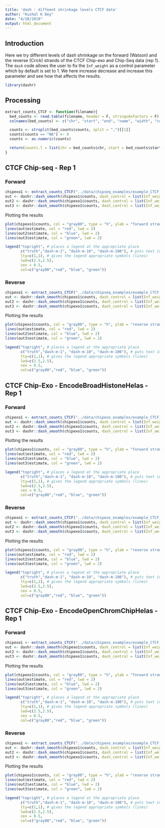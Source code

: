 ```yaml
---
title: 'dash : diffeent shrinkage levels CTCF data'
author: "Kushal K Dey"
date: "4/28/2018"
output: html_document
---
```


## Introduction

Here we try different levels of dash shrinkage on the forward (Watson) and 
the reverse (Crick) strands of the CTCF Chip-exo and Chip-Seq data (rep 1).
The `dash` code allows the user to fix the `Inf_weight` as a control 
parameter which by default is set to 1. We here increase decrease and increase
this parameter and see how that affects the results. 

```r
library(dashr)
```


## Processing

```r
extract_counts_CTCF <- function(filename){
  bed_counts <- read.table(filename, header = F, stringsAsFactors = F)
  colnames(bed_counts) <- c("chr", "start", "end", "name", "width", "counts")

  counts <- strsplit(bed_counts$counts, split = ",")[[1]]
  counts[counts == "NA"] <- 0
  counts <- as.numeric(counts)

  return(counts.l = list(chr = bed_counts$chr, start = bed_counts$start, end = bed_counts$end, counts = counts))
}
```

## CTCF Chip-seq - Rep 1

### Forward

```r
chipexo1 <- extract_counts_CTCF("../data/chipseq_examples/example_CTCF_raw_rep1_Forward_counts.txt")
out <- dashr::dash_smooth(chipexo1$counts, dash_control = list(Inf_weight = 1), progressbar = FALSE)
out2 <- dashr::dash_smooth(chipexo1$counts, dash_control = list(Inf_weight = 10), progressbar = FALSE)
out3 <- dashr::dash_smooth(chipexo1$counts, dash_control = list(Inf_weight = 100), progressbar = FALSE)
```

Plotting the results

```r
plot(chipexo1$counts, col = "gray80", type = "h", ylab = "forward strand", xlab = "", main = "CTCF raw rep 1")
lines(out$estimate, col = "red", lwd = 2)
lines(out2$estimate, col = "blue", lwd = 2)
lines(out3$estimate, col = "green", lwd = 2)

legend("topright", # places a legend at the appropriate place
       c("truth","dash-m-1", "dash-m-10", "dash-m-100"), # puts text in the legend
       lty=c(1,1), # gives the legend appropriate symbols (lines)
       lwd=c(2.5,2.5),
       cex = 0.5,
       col=c("gray80","red", "blue", "green"))

```


### Reverse

```r
chipexo1 <- extract_counts_CTCF("../data/chipseq_examples/example_CTCF_raw_rep1_Reverse_counts.txt")
out <- dashr::dash_smooth(chipexo1$counts, dash_control = list(Inf_weight = 1), progressbar = FALSE)
out2 <- dashr::dash_smooth(chipexo1$counts, dash_control = list(Inf_weight = 10), progressbar = FALSE)
out3 <- dashr::dash_smooth(chipexo1$counts, dash_control = list(Inf_weight = 100), progressbar = FALSE)
```

Plotting the results

```r
plot(chipexo1$counts, col = "gray80", type = "h", ylab = "reverse strand", xlab = "", main = "CTCF raw rep 1")
lines(out$estimate, col = "red", lwd = 2)
lines(out2$estimate, col = "blue", lwd = 2)
lines(out3$estimate, col = "green", lwd = 2)

legend("topright", # places a legend at the appropriate place
       c("truth","dash-m-1", "dash-m-10", "dash-m-100"), # puts text in the legend
       lty=c(1,1), # gives the legend appropriate symbols (lines)
       lwd=c(2.5,2.5),
       cex = 0.5,
       col=c("gray80","red", "blue", "green"))

```

## CTCF Chip-Exo - EncodeBroadHistoneHelas - Rep 1

### Forward

```r
chipexo1 <- extract_counts_CTCF("../data/chipexo_examples/example_CTCF_MACE_wgEncodeBroadHistoneHelas3CtcfStdAlnRep1_forward_counts.txt")
out <- dashr::dash_smooth(chipexo1$counts, dash_control = list(Inf_weight = 1), progressbar = FALSE)
out2 <- dashr::dash_smooth(chipexo1$counts, dash_control = list(Inf_weight = 10), progressbar = FALSE)
out3 <- dashr::dash_smooth(chipexo1$counts, dash_control = list(Inf_weight = 100), progressbar = FALSE)
```

Plotting the results

```r
plot(chipexo1$counts, col = "gray80", type = "h", ylab = "forward strand", xlab = "", main = "CTCF - EncodeBroadHistoneHelas - Rep 1")
lines(out$estimate, col = "red", lwd = 2)
lines(out2$estimate, col = "blue", lwd = 2)
lines(out3$estimate, col = "green", lwd = 2)

legend("topright", # places a legend at the appropriate place
       c("truth","dash-m-1", "dash-m-10", "dash-m-100"), # puts text in the legend
       lty=c(1,1), # gives the legend appropriate symbols (lines)
       lwd=c(2.5,2.5),
       cex = 0.5,
       col=c("gray80","red", "blue", "green"))

```


### Reverse

```r
chipexo1 <- extract_counts_CTCF("../data/chipexo_examples/example_CTCF_MACE_wgEncodeBroadHistoneHelas3CtcfStdAlnRep1_reverse_counts.txt")
out <- dashr::dash_smooth(chipexo1$counts, dash_control = list(Inf_weight = 1), progressbar = FALSE)
out2 <- dashr::dash_smooth(chipexo1$counts, dash_control = list(Inf_weight = 10), progressbar = FALSE)
out3 <- dashr::dash_smooth(chipexo1$counts, dash_control = list(Inf_weight = 100), progressbar = FALSE)
```

Plotting the results

```r
plot(chipexo1$counts, col = "gray80", type = "h", ylab = "reverse strand", xlab = "", main = "CTCF Chip-Exo - EncodeBroadHistoneHelas - Rep 1")
lines(out$estimate, col = "red", lwd = 2)
lines(out2$estimate, col = "blue", lwd = 2)
lines(out3$estimate, col = "green", lwd = 2)

legend("topright", # places a legend at the appropriate place
       c("truth","dash-m-1", "dash-m-10", "dash-m-100"), # puts text in the legend
       lty=c(1,1), # gives the legend appropriate symbols (lines)
       lwd=c(2.5,2.5),
       cex = 0.5,
       col=c("gray80","red", "blue", "green"))

```


## CTCF Chip-Exo - EncodeOpenChromChipHelas - Rep 1

### Forward

```r
chipexo1 <- extract_counts_CTCF("../data/chipexo_examples/example_CTCF_MACE_wgEncodeOpenChromChipHelas3CtcfAlnRep1_forward_counts.txt")
out <- dashr::dash_smooth(chipexo1$counts, dash_control = list(Inf_weight = 1), progressbar = FALSE)
out2 <- dashr::dash_smooth(chipexo1$counts, dash_control = list(Inf_weight = 10), progressbar = FALSE)
out3 <- dashr::dash_smooth(chipexo1$counts, dash_control = list(Inf_weight = 100), progressbar = FALSE)
```

Plotting the results

```r
plot(chipexo1$counts, col = "gray80", type = "h", ylab = "forward strand", xlab = "", main = "CTCF - EncodeOpenChromChipHelas - Rep 1")
lines(out$estimate, col = "red", lwd = 2)
lines(out2$estimate, col = "blue", lwd = 2)
lines(out3$estimate, col = "green", lwd = 2)

legend("topright", # places a legend at the appropriate place
       c("truth","dash-m-1", "dash-m-10", "dash-m-100"), # puts text in the legend
       lty=c(1,1), # gives the legend appropriate symbols (lines)
       lwd=c(2.5,2.5),
       cex = 0.5,
       col=c("gray80","red", "blue", "green"))

```


### Reverse

```r
chipexo1 <- extract_counts_CTCF("../data/chipexo_examples/example_CTCF_MACE_wgEncodeOpenChromChipHelas3CtcfAlnRep1_reverse_counts.txt")
out <- dashr::dash_smooth(chipexo1$counts, dash_control = list(Inf_weight = 1), progressbar = FALSE)
out2 <- dashr::dash_smooth(chipexo1$counts, dash_control = list(Inf_weight = 10), progressbar = FALSE)
out3 <- dashr::dash_smooth(chipexo1$counts, dash_control = list(Inf_weight = 100), progressbar = FALSE)
```

Plotting the results

```r
plot(chipexo1$counts, col = "gray80", type = "h", ylab = "reverse strand", xlab = "", main = "CTCF Chip-Exo - EncodeOpenChromChipHelas - Rep 1")
lines(out$estimate, col = "red", lwd = 2)
lines(out2$estimate, col = "blue", lwd = 2)
lines(out3$estimate, col = "green", lwd = 2)

legend("topright", # places a legend at the appropriate place
       c("truth","dash-m-1", "dash-m-10", "dash-m-100"), # puts text in the legend
       lty=c(1,1), # gives the legend appropriate symbols (lines)
       lwd=c(2.5,2.5),
       cex = 0.5,
       col=c("gray80","red", "blue", "green"))

```


